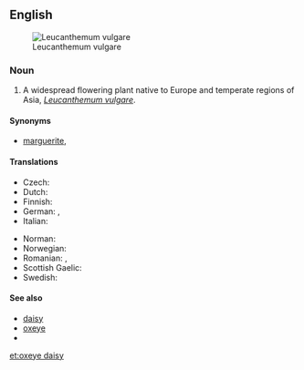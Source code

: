 ==English==
{{wikipedia}}
[[Image:Ox-eye daisy 01.jpg|thumb|right|Leucanthemum vulgare]]

===Noun===
{{en-noun|oxeye daisies}}

# A widespread flowering plant native to Europe and temperate regions of Asia, ''[[Leucanthemum vulgare]]''.

====Synonyms====
* {{sense|Leucanthemum vulgare}} [[marguerite]], {{vern|white oxeye daisy}}

====Translations====
{{trans-top|flower}}
* Czech: {{t+|cs|kopretina|f}}
* Dutch: {{t|nl|gewone margriet|m|f}}
* Finnish: {{t+|fi|päivänkakkara}}
* German: {{t+|de|Margerite|f}}, {{t|de|Wucherblume|f}}
* Italian: {{t+|it|margherita|f}}
{{trans-mid}}
* Norman: {{t|nrf|ièrs dé boeu|m-p}}
* Norwegian: {{t|no|prestekrage}}
* Romanian: {{t+|ro|margaretă|f}}, {{t+|ro|mărgărită|f}}
* Scottish Gaelic: {{t|gd|neòinean mòr|f}}
* Swedish: {{t+|sv|prästkrage}}
{{trans-bottom}}

====See also====
* [[daisy]]
* [[oxeye]]
* {{vern|yellow oxeye daisy}}

[[et:oxeye daisy]]